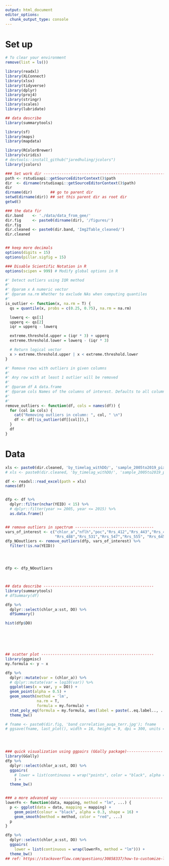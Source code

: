 ```yaml
---
output: html_document
editor_options: 
  chunk_output_type: console
---
```






# Set up

```r
# To clear your environment
remove(list = ls())

library(readxl)
library(XLConnect)
library(xlsx)
library(tidyverse)
library(dplyr)
library(proj4)
library(stringr)
library(scales)
library(lubridate)

## data describe
library(summarytools)

library(sf)
library(maps)
library(mapdata)

library(RColorBrewer)
library(viridis)
# devtools::install_github("jaredhuling/jcolors")
library(jcolors)
```


```r
### Set work dir ----------------------------------------------------------
path <- rstudioapi::getSourceEditorContext()$path
dir  <- dirname(rstudioapi::getSourceEditorContext()$path)
dir
dirname(dir)        ## go to parent dir
setwd(dirname(dir)) ## set this parent dir as root dir
getwd()

### the data fir
dir.band    <- './data/data_from_gee/'
dir.fig     <- paste0(dirname(dir), '/figures/')
dir.fig
dir.cleaned <- paste0(dir.band, 'Img2Table_cleaned/')
dir.cleaned


## keep more decimals
options(digits = 15)
options(pillar.sigfig = 15)

### Disable Scientific Notation in R
options(scipen = 999) # Modify global options in R
```



```r
#' Detect outliers using IQR method
#' 
#' @param x A numeric vector
#' @param na.rm Whether to exclude NAs when computing quantiles
#' 
is_outlier <- function(x, na.rm = T) {
  qs = quantile(x, probs = c(0.25, 0.75), na.rm = na.rm)

  lowerq <- qs[1]
  upperq <- qs[2]
  iqr = upperq - lowerq 

  extreme.threshold.upper = (iqr * 3) + upperq
  extreme.threshold.lower = lowerq - (iqr * 3)

  # Return logical vector
  x > extreme.threshold.upper | x < extreme.threshold.lower
}

#' Remove rows with outliers in given columns
#' 
#' Any row with at least 1 outlier will be removed
#' 
#' @param df A data.frame
#' @param cols Names of the columns of interest. Defaults to all columns.
#' 
#' 
remove_outliers <- function(df, cols = names(df)) {
  for (col in cols) {
    cat("Removing outliers in column: ", col, " \n")
    df <- df[!is_outlier(df[[col]]),]
  }
  df
}
```





# Data

```r

xls <- paste0(dir.cleaned, 'by_timelag_withDO/', 'sample_2005to2019_pixelValue_withDOmin_2_weekBefore.xlsx'); xls
# xls <- paste0(dir.cleaned, 'by_timelag_withDO/', 'sample_2005to2019_pixelValue_withDOmin_recent7days.xlsx'); xls

df <- readxl::read_excel(path = xls)
names(df)


dfp <- df %>%
  dplyr::filter(nchar(YEID) < 15) %>%
  # dplyr::filter(year >= 2005, year <= 2015) %>%
  as.data.frame()


## remove outliers in spectrum -----------------------------------
vars_of_interest <- c("chlor_a","nflh","poc","Rrs_412","Rrs_443","Rrs_469",
                      "Rrs_488","Rrs_531","Rrs_547","Rrs_555", "Rrs_645","Rrs_667","Rrs_678","sst")
dfp_NOoutliers <- remove_outliers(dfp, vars_of_interest) %>%
  filter(!is.na(YEID))




dfp <- dfp_NOoutliers



## data describe -------------------------------------------------
library(summarytools)
# dfSummary(df)

dfp %>% 
  dplyr::select(chlor_a:sst, DO) %>%
  dfSummary()

hist(dfp$DO)






## scatter plot --------------------------------------------------
library(ggpmisc)
my.formula <- y ~ x

dfp %>%
  dplyr::mutate(var = (chlor_a)) %>%
  # dplyr::mutate(var = log10(var)) %>%
  ggplot(aes(x = var, y = DO)) +
  geom_point(alpha = 0.5) +
  geom_smooth(method = 'lm',
              na.rm = T,
              formula = my.formula) +
  stat_poly_eq(formula = my.formula, aes(label = paste(..eq.label.., ..rr.label.., sep = "~~~")), parse = TRUE) +
  theme_bw()

# fname <- paste0(dir.fig, 'band_correlation_auqa_terr.jpg'); fname
# ggsave(fname, last_plot(), width = 16, height = 9, dpi = 300, units = 'in')



  
### quick visualization using ggpairs (GGally package)----------------
library(GGally)
dfp %>%
  dplyr::select(chlor_a:sst, DO) %>%
  ggpairs(
    # lower = list(continuous = wrap("points", color = "black", alpha = 0.5))
    ) +
  theme_bw()


### a more advanced way ----------------------------------------------
lowerFn <- function(data, mapping, method = "lm", ...) {
  p <- ggplot(data = data, mapping = mapping) +
    geom_point(colour = "black", alpha = 0.3, shape = 16) +
    geom_smooth(method = method, color = "red", ...)
  p
}

dfp %>% 
  dplyr::select(chlor_a:sst, DO) %>%
  ggpairs(
    lower = list(continuous = wrap(lowerFn, method = "lm"))) + 
  theme_bw()
## ref: https://stackoverflow.com/questions/30858337/how-to-customize-lines-in-ggpairs-ggally
```




